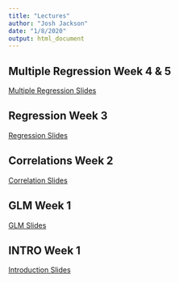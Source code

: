 ```yaml
---
title: "Lectures"
author: "Josh Jackson"
date: "1/8/2020"
output: html_document
---
```


## Multiple Regression Week 4 & 5
[Multiple Regression Slides](/Lectures/multregression-5.html)

## Regression Week 3
[Regression Slides](/Lectures/regression-4.html)

## Correlations Week 2
[Correlation Slides](/Lectures/Correlations-3.html)

## GLM Week 1
[GLM Slides](/Lectures/GLM-2.html)

## INTRO Week 1
[Introduction Slides](/Lectures/Introduction-1.html)

